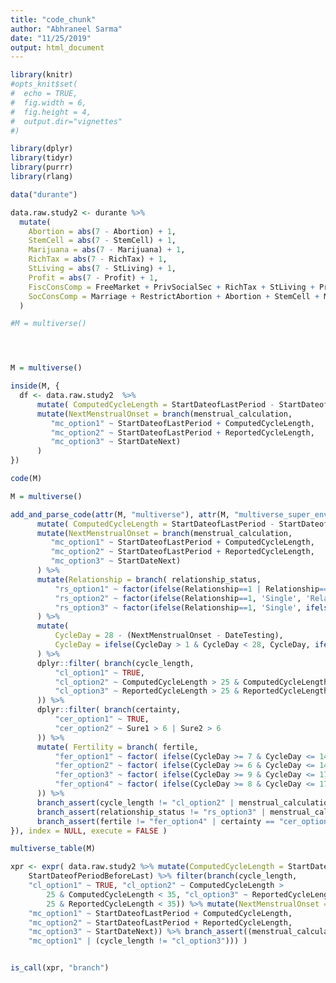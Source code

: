 ```yaml
---
title: "code_chunk"
author: "Abhraneel Sarma"
date: "11/25/2019"
output: html_document
---
```



```r
library(knitr)
#opts_knit$set(
#  echo = TRUE,
#  fig.width = 6, 
#  fig.height = 4,
#  output.dir="vignettes"
#)

library(dplyr)
library(tidyr)
library(purrr)
library(rlang)
```


```r
data("durante")

data.raw.study2 <- durante %>%
  mutate(
    Abortion = abs(7 - Abortion) + 1,
    StemCell = abs(7 - StemCell) + 1,
    Marijuana = abs(7 - Marijuana) + 1,
    RichTax = abs(7 - RichTax) + 1,
    StLiving = abs(7 - StLiving) + 1,
    Profit = abs(7 - Profit) + 1,
    FiscConsComp = FreeMarket + PrivSocialSec + RichTax + StLiving + Profit,
    SocConsComp = Marriage + RestrictAbortion + Abortion + StemCell + Marijuana
  )

#M = multiverse()
```

```multiverse

```

```multiverse

```

```multiverse

```

```r
M = multiverse()

inside(M, {
  df <- data.raw.study2  %>%
      mutate( ComputedCycleLength = StartDateofLastPeriod - StartDateofPeriodBeforeLast ) %>%
      mutate(NextMenstrualOnset = branch(menstrual_calculation,
         "mc_option1" ~ StartDateofLastPeriod + ComputedCycleLength,
         "mc_option2" ~ StartDateofLastPeriod + ReportedCycleLength,
         "mc_option3" ~ StartDateNext)
      )
})

code(M)
```


```r
M = multiverse()

add_and_parse_code(attr(M, "multiverse"), attr(M, "multiverse_super_env"), expr({df <- data.raw.study2  %>%
      mutate( ComputedCycleLength = StartDateofLastPeriod - StartDateofPeriodBeforeLast ) %>%
      mutate(NextMenstrualOnset = branch(menstrual_calculation,
         "mc_option1" ~ StartDateofLastPeriod + ComputedCycleLength,
         "mc_option2" ~ StartDateofLastPeriod + ReportedCycleLength,
         "mc_option3" ~ StartDateNext)
      ) %>%
      mutate(Relationship = branch( relationship_status,
          "rs_option1" ~ factor(ifelse(Relationship==1 | Relationship==2, 'Single', 'Relationship')),
          "rs_option2" ~ factor(ifelse(Relationship==1, 'Single', 'Relationship')),
          "rs_option3" ~ factor(ifelse(Relationship==1, 'Single', ifelse(Relationship==3 | Relationship==4, 'Relationship', NA))) )
      ) %>%
      mutate(
          CycleDay = 28 - (NextMenstrualOnset - DateTesting),
          CycleDay = ifelse(CycleDay > 1 & CycleDay < 28, CycleDay, ifelse(CycleDay < 1, 1, 28))
      ) %>%
      dplyr::filter( branch(cycle_length,
          "cl_option1" ~ TRUE,
          "cl_option2" ~ ComputedCycleLength > 25 & ComputedCycleLength < 35,
          "cl_option3" ~ ReportedCycleLength > 25 & ReportedCycleLength < 35
      )) %>%
      dplyr::filter( branch(certainty,
          "cer_option1" ~ TRUE,
          "cer_option2" ~ Sure1 > 6 | Sure2 > 6
      )) %>%
      mutate( Fertility = branch( fertile,
          "fer_option1" ~ factor( ifelse(CycleDay >= 7 & CycleDay <= 14, "high", ifelse(CycleDay >= 17 & CycleDay <= 25, "low", "medium")) ),
          "fer_option2" ~ factor( ifelse(CycleDay >= 6 & CycleDay <= 14, "high", ifelse(CycleDay >= 17 & CycleDay <= 27, "low", "medium")) ),
          "fer_option3" ~ factor( ifelse(CycleDay >= 9 & CycleDay <= 17, "high", ifelse(CycleDay >= 18 & CycleDay <= 25, "low", "medium")) ),
          "fer_option4" ~ factor( ifelse(CycleDay >= 8 & CycleDay <= 17, "high", "low") )
      )) %>%
      branch_assert(cycle_length != "cl_option2" | menstrual_calculation == "mc_option2") %>%
      branch_assert(relationship_status != "rs_option3" | menstrual_calculation == "mc_option1") %>%
      branch_assert(fertile != "fer_option4" | certainty == "cer_option2") 
}), index = NULL, execute = FALSE )

```


```r
multiverse_table(M)
```


```r
xpr <- expr( data.raw.study2 %>% mutate(ComputedCycleLength = StartDateofLastPeriod - 
    StartDateofPeriodBeforeLast) %>% filter(branch(cycle_length, 
    "cl_option1" ~ TRUE, "cl_option2" ~ ComputedCycleLength > 
        25 & ComputedCycleLength < 35, "cl_option3" ~ ReportedCycleLength > 
        25 & ReportedCycleLength < 35)) %>% mutate(NextMenstrualOnset = branch(menstrual_calculation, 
    "mc_option1" ~ StartDateofLastPeriod + ComputedCycleLength, 
    "mc_option2" ~ StartDateofLastPeriod + ReportedCycleLength, 
    "mc_option3" ~ StartDateNext)) %>% branch_assert((menstrual_calculation != 
    "mc_option1" | (cycle_length != "cl_option3"))) )


is_call(xpr, "branch")
```


